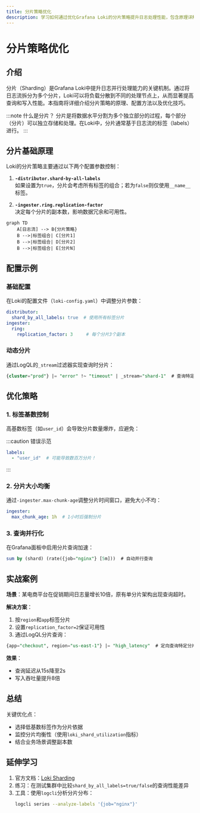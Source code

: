 ```yaml
---
title: 分片策略优化
description: 学习如何通过优化Grafana Loki的分片策略提升日志处理性能，包含原理详解、配置示例和实战案例分析。
---
```


# 分片策略优化

## 介绍

分片（Sharding）是Grafana Loki中提升日志并行处理能力的关键机制。通过将日志流拆分为多个分片，Loki可以将负载分散到不同的处理节点上，从而显著提高查询和写入性能。本指南将详细介绍分片策略的原理、配置方法以及优化技巧。

:::note 什么是分片？
分片是将数据水平分割为多个独立部分的过程，每个部分（分片）可以独立存储和处理。在Loki中，分片通常基于日志流的标签（labels）进行。
:::

## 分片基础原理

Loki的分片策略主要通过以下两个配置参数控制：

1. **`-distributor.shard-by-all-labels`**  
   如果设置为`true`，分片会考虑所有标签的组合；若为`false`则仅使用`__name__`标签。

2. **`-ingester.ring.replication-factor`**  
   决定每个分片的副本数，影响数据冗余和可用性。

```mermaid
graph TD
    A[日志流] --> B{分片策略}
    B -->|标签组合| C[分片1]
    B -->|标签组合| D[分片2]
    B -->|标签组合| E[分片N]
```

## 配置示例

### 基础配置
在Loki的配置文件（`loki-config.yaml`）中调整分片参数：

```yaml
distributor:
  shard_by_all_labels: true  # 使用所有标签分片
ingester:
  ring:
    replication_factor: 3     # 每个分片3个副本
```

### 动态分片
通过LogQL的`_stream`过滤器实现查询时分片：

```sql
{cluster="prod"} |= "error" !~ "timeout" | _stream="shard-1"  # 查询特定分片
```

## 优化策略

### 1. 标签基数控制
高基数标签（如`user_id`）会导致分片数量爆炸，应避免：

:::caution 错误示范
```yaml
labels:
  - "user_id"  # 可能导致数百万分片！
```
:::

### 2. 分片大小均衡
通过`-ingester.max-chunk-age`调整分片时间窗口，避免大小不均：

```yaml
ingester:
  max_chunk_age: 1h  # 1小时后强制分片
```

### 3. 查询并行化
在Grafana面板中启用分片查询加速：

```sql
sum by (shard) (rate({job="nginx"} [5m]))  # 自动并行查询
```

## 实战案例

**场景**：某电商平台在促销期间日志量增长10倍，原有单分片架构出现查询超时。

**解决方案**：
1. 按`region`和`app`标签分片
2. 设置`replication_factor=2`保证可用性
3. 通过LogQL分片查询：

```sql
{app="checkout", region="us-east-1"} |= "high_latency"  # 定向查询特定分片
```

**效果**：
- 查询延迟从15s降至2s
- 写入吞吐量提升8倍

## 总结

关键优化点：
- 选择低基数标签作为分片依据
- 监控分片均衡性（使用`loki_shard_utilization`指标）
- 结合业务场景调整副本数

## 延伸学习

1. 官方文档：[Loki Sharding](https://grafana.com/docs/loki/latest/operations/storage/sharding/)
2. 练习：在测试集群中比较`shard_by_all_labels=true/false`的查询性能差异
3. 工具：使用`logcli`分析分片分布：  
   ```bash
   logcli series --analyze-labels '{job="nginx"}'
   ```
